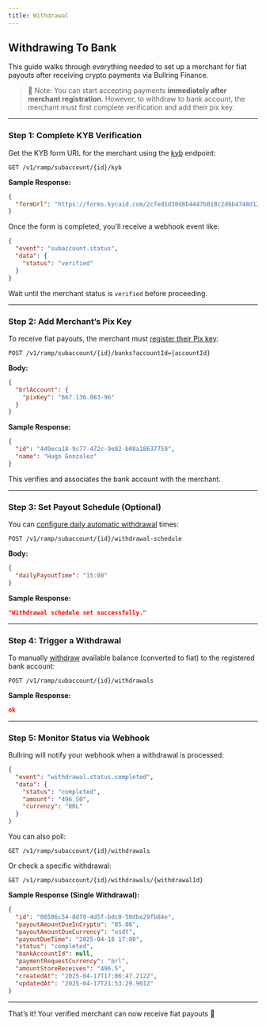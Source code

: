 ```yaml
---
title: Withdrawal
---
```


## Withdrawing To Bank

This guide walks through everything needed to set up a merchant for fiat payouts after receiving crypto payments via Bullring Finance.

> 🧠 Note: You can start accepting payments **immediately after merchant registration**. However, to withdraw to bank account, the merchant must first complete verification and add their pix key.

---

### Step 1: Complete KYB Verification

Get the KYB form URL for the merchant using the [kyb](/api-reference/verification/get-kyb-url) endpoint:

```http
GET /v1/ramp/subaccount/{id}/kyb
```

**Sample Response:**
```json
{
  "formUrl": "https://forms.kycaid.com/2cfed1d30d8b4447b018c2d8b4748d129493"
}
```

Once the form is completed, you'll receive a webhook event like:

```json
{
  "event": "subaccount.status",
  "data": {
    "status": "verified"
  }
}
```

Wait until the merchant status is `verified` before proceeding.

---

### Step 2: Add Merchant’s Pix Key

To receive fiat payouts, the merchant must [register their Pix key](/api-reference/bank/verify-pix-key):

```http
POST /v1/ramp/subaccount/{id}/banks?accountId={accountId}
```

**Body:**
```json
{
  "brlAccount": {
    "pixKey": "667.136.083-96"
  }
}
```

**Sample Response:**
```json
{
  "id": "449eca18-9c77-472c-9e82-b08a18637759",
  "name": "Hugo Gonzalez"
}
```

This verifies and associates the bank account with the merchant.

---

### Step 3: Set Payout Schedule (Optional)

You can [configure daily automatic withdrawal](/api-reference/withdrawals/set-daily-withdrawal-schedule) times:

```http
POST /v1/ramp/subaccount/{id}/withdrawal-schedule
```

**Body:**
```json
{
  "dailyPayoutTime": "15:00"
}
```

**Sample Response:**
```json
"Withdrawal schedule set successfully."
```

---

### Step 4: Trigger a Withdrawal

To manually [withdraw](/api-reference/withdrawals/initiate-withdrawal) available balance (converted to fiat) to the registered bank account:

```http
POST /v1/ramp/subaccount/{id}/withdrawals
```

**Sample Response:**
```json
ok
```

---

### Step 5: Monitor Status via Webhook

Bullring will notify your webhook when a withdrawal is processed:

```json
{
  "event": "withdrawal.status.completed",
  "data": {
    "status": "completed",
    "amount": "496.50",
    "currency": "BRL"
  }
}
```

You can also poll:
```http
GET /v1/ramp/subaccount/{id}/withdrawals
```

Or check a specific withdrawal:
```http
GET /v1/ramp/subaccount/{id}/withdrawals/{withdrawalId}
```

**Sample Response (Single Withdrawal):**
```json
{
  "id": "06506c54-8df0-4d5f-bdc0-50dbe29fb84e",
  "payoutAmountDueInCrypto": "85.06",
  "payoutAmountDueCurrency": "usdt",
  "payoutDueTime": "2025-04-18 17:00",
  "status": "completed",
  "bankAccountId": null,
  "paymentRequestCurrency": "brl",
  "amountStoreReceives": "496.5",
  "createdAt": "2025-04-17T17:06:47.212Z",
  "updatedAt": "2025-04-17T21:53:29.961Z"
}
```

---

That’s it! Your verified merchant can now receive fiat payouts 🚀

